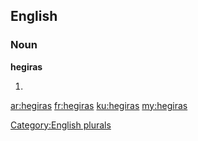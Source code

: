 ==English==

===Noun===
'''hegiras'''

# {{plural of|hegira}}

[[Category:English plurals]]

[[ar:hegiras]]
[[fr:hegiras]]
[[ku:hegiras]]
[[my:hegiras]]